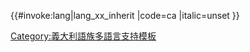 <includeonly>{{#invoke:lang|lang_xx_inherit
|code=ca
|italic=unset
}}</includeonly><noinclude>
{{Documentation|Template:Lang-x/doc}}
[[Category:義大利語族多語言支持模板]]
</noinclude>